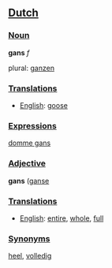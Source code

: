 ==[[Dutch]]==

===[[Noun]]===
'''gans''' ''f''

plural: [[ganzen]]

===[[Translation]]s===
*[[English]]: [[goose]]

===[[Expression]]s===
[[domme gans]]

===[[Adjective]]===
'''gans''' ([[ganse]]

===[[Translation]]s===
*[[English]]: [[entire]], [[whole]], [[full]]

===[[Synonym]]s===
[[heel]], [[volledig]]